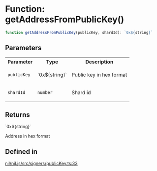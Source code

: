 # Function: getAddressFromPublicKey()

```ts
function getAddressFromPublicKey(publicKey, shardId): `0x${string}`
```

## Parameters

<table>
<tr>
<th>Parameter</th>
<th>Type</th>
<th>Description</th>
</tr>
<tr>
<td>

`publicKey`

</td>
<td>

\`0x$\{string\}\`

</td>
<td>

Public key in hex format

</td>
</tr>
<tr>
<td>

`shardId`

</td>
<td>

`number`

</td>
<td>

Shard id

</td>
</tr>
</table>

## Returns

\`0x$\{string\}\`

Address in hex format

## Defined in

[nil/nil.js/src/signers/publicKey.ts:33](https://github.com/NilFoundation/nil.js/blob/d8bba16997233f201c54e5c49ccea4dad0518b53/src/signers/publicKey.ts#L33)
